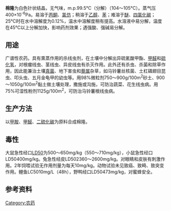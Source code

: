{{Chembox
| ImageFile = Dazomet.svg
| ImageSize = 120px
| ImageAlt = 
| IUPACName = 3,5-Dimethyl-1,3,5-thiadiazinane-2-thione
| OtherNames = 棉隆;迈隆;必速灭;二甲噻嗪;二甲硫嗪
|Section1={{Chembox Identifiers
| CASNo = 533-74-4
| CASNo_Ref = {{cascite|changed|??}}
|  PubChem  =  10788
|  ChemSpiderID  =  10332
|  SMILES  =  CN1CN(C(=S)SC1)C
|  InChI  = 1S/C5H10N2S2/c1-6-3-7(2)5(8)9-4-6/h3-4H2,1-2H3
|  InChIKey  = QAYICIQNSGETAS-UHFFFAOYSA-N
}}
|Section2={{Chembox Properties
| C =5|H=10|N=2|S=2
| Appearance = 白色固体
| Density = 1.29±0.1 g/mL<ref name="#1">SciFinder.Dazomet.properties (accessed Oct. 5, 2014).</ref>
| MeltingPtC = 104 - 105
| Melting_notes = 
| BoilingPt = 222.3±50.0 °C (predicted)<ref name="#1"/>
| Solubility = }}
|Section3={{Chembox Hazards
| MainHazards = 
| FlashPt = {{convert|156|C|F}}<ref>{{cite web | title = MSDS for Diazomet | url = http://www.sigmaaldrich.com/MSDS/MSDS/DisplayMSDSPage.do?country=US&language=en&productNumber=45419&brand=FLUKA&PageToGoToURL=http%3A%2F%2Fwww.sigmaaldrich.com%2Fcatalog%2Fsearch%3Finterface%3DCAS%2520No.%26term%3D533-74-4%26lang%3Den%26region%3DUS%26focus%3Dproduct%26N%3D0%2B220003048%2B219853269%2B219853286%26mode%3Dmatch%2520partialmax | publisher = [[Sigma-Aldrich|Sigma-Aldrich]] | accessdate = 2015-03-27 | archive-date = 2015-11-26 | archive-url = https://web.archive.org/web/20151126054800/http://www.sigmaaldrich.com/MSDS/MSDS/DisplayMSDSPage.do?country=US&language=en&productNumber=45419&brand=FLUKA&PageToGoToURL=http%3A%2F%2Fwww.sigmaaldrich.com%2Fcatalog%2Fsearch%3Finterface%3DCAS%2520No.%26term%3D533-74-4%26lang%3Den%26region%3DUS%26focus%3Dproduct%26N%3D0%2B220003048%2B219853269%2B219853286%26mode%3Dmatch%2520partialmax | dead-url = no }}</ref>
| AutoignitionPt = 
 }}
}}
'''棉隆'''为白色针状结晶，无气味，m.p.99.5℃（分解）（104～105℃）。蒸气压400×10<sup>-6</sup>Pa。易溶于[[丙酮|丙酮]]、[[氯仿|氯仿]]；稍溶于[[乙醇|乙醇]]、[[苯|苯]]；难溶于[[醚|醚]]、[[四氯化碳|四氯化碳]]；25℃时在水中溶解度为0.12%，温水中溶解度稍有提高。水溶液中易分解，温度在45℃以上分解加快，影响药剂效果；遇强酸、强碱易分解。

== 用途 == 
广谱性农药。具有熏蒸作用的杀线虫剂，在土壤中分解出异硫氰酸甲酯、[[甲醛|甲醛]]和[[硫化氢|硫化氢]]，对根瘤线虫、茎线虫、异皮线虫有杀灭作用。此外还有杀虫、杀菌和除草作用，因此能兼治土壤[[真菌|真菌]]、地下害虫和[[藜属|藜属]]杂草，如马铃薯丝核菌、土杠磷翅目昆虫、叩头虫、五月金龟甲的幼虫等。用98%微粒剂750～900g/100m<sup>2</sup>砂土、900～1050g/100m<sup>2</sup>黏土做土壤处理，撒施或沟施，可防治蔬菜、花生线虫病。用75%可湿性粉剂1125g/100m<sup>2</sup>，可防治马铃薯根线虫病。
== 生产方法 == 
以[[甲胺|甲胺]]、[[甲醛|甲醛]]、[[二硫化碳|二硫化碳]]为原料合成棉隆。
== 毒性 ==
大鼠急性经口[[LD50|LD50]]为500～650mg/kg（550～710mg/kg），小鼠急性经口LD50400mg/kg。兔急性经皮LD502360～2600mg/kg。对眼睛和皮肤有刺激作用。2年饲喂试验无作用剂量为每天10mg/kg。动物试验未见致癌、致畸、致突变作用。鲤鱼LC5010mg/L（48h），野鸭经口LD50473mg/kg，对蜜蜂安全。

== 参考资料 ==
{{reflist}}
[[Category:农药|Category:农药]]